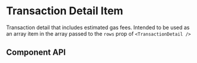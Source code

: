 

# Transaction Detail Item

Transaction detail that includes estimated gas fees. Intended to be used as an array item in the array passed to the `rows` prop of `<TransactionDetail />`

<Canvas>
  <Story id="ui-components-app-transaction-detail-item-transaction-detail-item-stories-js--default-story" />
</Canvas>

## Component API

<ArgsTable of={TransactionDetailItem} />
